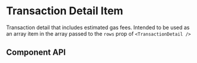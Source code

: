 

# Transaction Detail Item

Transaction detail that includes estimated gas fees. Intended to be used as an array item in the array passed to the `rows` prop of `<TransactionDetail />`

<Canvas>
  <Story id="ui-components-app-transaction-detail-item-transaction-detail-item-stories-js--default-story" />
</Canvas>

## Component API

<ArgsTable of={TransactionDetailItem} />
